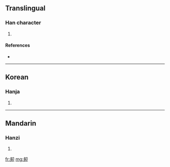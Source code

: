 ==Translingual==

===Han character===
{{Han char|rn=26|rad=卩|as=06|sn=8|four=|canj=弓弓尸中 (NNSL)}}

# {{defn|Han|sort=卩06}}

====References====
* {{Han ref|kx=0159.220|dkj=02859|dj=0365.040|hdz=10315.020|uh=5376|ud=21366}}

----

==Korean==

===Hanja===
{{ko-hanja|hangeul=시|rv=si|mr=si}}

# {{defn|Korean}}

----

==Mandarin==

===Hanzi===
{{cmn-hanzi|pin=[[shì]] ([[shi4]])|wg=shih<sup>4</sup>}}

# {{defn|Mandarin}}

[[fr:卶]]
[[mg:卶]]